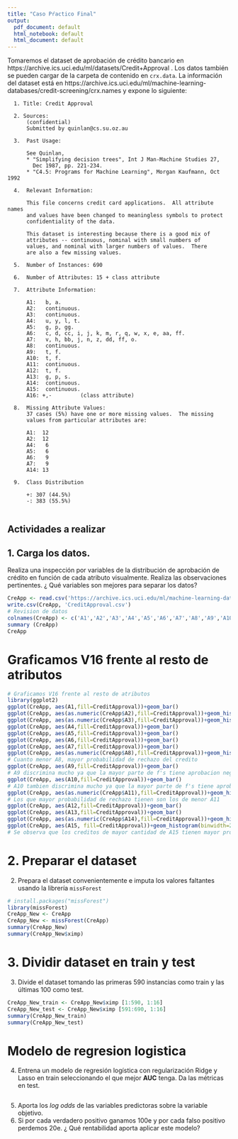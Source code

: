 ```yaml
---
title: "Caso Pŕactico Final"
output:
  pdf_document: default
  html_notebook: default
  html_document: default
---
```


Tomaremos el dataset de aprobación de crédito bancario en https://archive.ics.uci.edu/ml/datasets/Credit+Approval . Los datos también se pueden cargar de la carpeta de contenido en  `crx.data`. La información del dataset está en https://archive.ics.uci.edu/ml/machine-learning-databases/credit-screening/crx.names y expone lo siguiente:

      1. Title: Credit Approval

      2. Sources: 
          (confidential)
          Submitted by quinlan@cs.su.oz.au
      
      3.  Past Usage:
      
          See Quinlan,
          * "Simplifying decision trees", Int J Man-Machine Studies 27,
            Dec 1987, pp. 221-234.
          * "C4.5: Programs for Machine Learning", Morgan Kaufmann, Oct 1992
        
      4.  Relevant Information:
      
          This file concerns credit card applications.  All attribute names
          and values have been changed to meaningless symbols to protect
          confidentiality of the data.
        
          This dataset is interesting because there is a good mix of
          attributes -- continuous, nominal with small numbers of
          values, and nominal with larger numbers of values.  There
          are also a few missing values.
        
      5.  Number of Instances: 690
      
      6.  Number of Attributes: 15 + class attribute
      
      7.  Attribute Information:
      
          A1:	b, a.
          A2:	continuous.
          A3:	continuous.
          A4:	u, y, l, t.
          A5:	g, p, gg.
          A6:	c, d, cc, i, j, k, m, r, q, w, x, e, aa, ff.
          A7:	v, h, bb, j, n, z, dd, ff, o.
          A8:	continuous.
          A9:	t, f.
          A10:	t, f.
          A11:	continuous.
          A12:	t, f.
          A13:	g, p, s.
          A14:	continuous.
          A15:	continuous.
          A16: +,-         (class attribute)
      
      8.  Missing Attribute Values:
          37 cases (5%) have one or more missing values.  The missing
          values from particular attributes are:
      
          A1:  12
          A2:  12
          A4:   6
          A5:   6
          A6:   9
          A7:   9
          A14: 13
      
      9.  Class Distribution
        
          +: 307 (44.5%)
          -: 383 (55.5%)
      
## Actividades a realizar

## 1. Carga los datos. 
Realiza una inspección por variables de la distribución de aprobación de crédito en función de cada atributo visualmente. Realiza las observaciones pertinentes. ¿ Qué variables son mejores para separar los datos?
```r
CreApp <- read.csv('https://archive.ics.uci.edu/ml/machine-learning-databases/credit-screening/crx.data',header= F,sep = ',', na.strings = "?")
write.csv(CreApp, 'CreditApproval.csv')
# Revision de datos
colnames(CreApp) <- c('A1','A2','A3','A4','A5','A6','A7','A8','A9','A10','A11','A12','A13','A14','A15','CreditApproval')
summary (CreApp)
CreApp
```
# Graficamos V16 frente al resto de atributos

```r
# Graficamos V16 frente al resto de atributos
library(ggplot2)
ggplot(CreApp, aes(A1,fill=CreditApproval))+geom_bar()
ggplot(CreApp, aes(as.numeric(CreApp$A2),fill=CreditApproval))+geom_histogram(binwidth=25)
ggplot(CreApp, aes(as.numeric(CreApp$A3),fill=CreditApproval))+geom_histogram(binwidth=2)
ggplot(CreApp, aes(A4,fill=CreditApproval))+geom_bar()
ggplot(CreApp, aes(A5,fill=CreditApproval))+geom_bar()
ggplot(CreApp, aes(A6,fill=CreditApproval))+geom_bar()
ggplot(CreApp, aes(A7,fill=CreditApproval))+geom_bar()
ggplot(CreApp, aes(as.numeric(CreApp$A8),fill=CreditApproval))+geom_histogram(binwidth=2)
# Cuanto menor A8, mayor probabilidad de rechazo del credito
ggplot(CreApp, aes(A9,fill=CreditApproval))+geom_bar()
# A9 discrimina mucho ya que la mayor parte de f's tiene aprobacion negativa y la mayor parte de t's la tienen positiva
ggplot(CreApp, aes(A10,fill=CreditApproval))+geom_bar()
# A10 tambien discrimina mucho ya que la mayor parte de f's tiene aprobacion negativa y la mayor parte de t's la tienen positiva
ggplot(CreApp, aes(as.numeric(CreApp$A11),fill=CreditApproval))+geom_histogram(binwidth=5)
# Los que mayor probabilidad de rechazo tienen son los de menor A11
ggplot(CreApp, aes(A12,fill=CreditApproval))+geom_bar()
ggplot(CreApp, aes(A13,fill=CreditApproval))+geom_bar()
ggplot(CreApp, aes(as.numeric(CreApp$A14),fill=CreditApproval))+geom_histogram(binwidth=15)
ggplot(CreApp, aes(A15, fill=CreditApproval))+geom_histogram(binwidth=2000)
# Se observa que los creditos de mayor cantidad de A15 tienen mayor probabilidad de concederse, relacionados seguramente con las variables A9 o A10
```
# 2. Preparar el dataset
2. Prepara el dataset convenientemente e imputa los valores faltantes usando la librería `missForest`
```r
# install.packages("missForest")
library(missForest)
CreApp_New <- CreApp
CreApp_New <- missForest(CreApp)
summary(CreApp_New)
summary(CreApp_New$ximp)
```
# 3. Dividir dataset en train y test
3. Divide el dataset tomando las primeras 590 instancias como train y las últimas 100 como test.

```r
CreApp_New_train <- CreApp_New$ximp [1:590, 1:16]
CreApp_New_test <- CreApp_New$ximp [591:690, 1:16]
summary(CreApp_New_train)
summary(CreApp_New_test)
```
# Modelo de regresion logistica
4. Entrena un modelo de regresión logística con regularización Ridge y Lasso en train seleccionando el que mejor **AUC** tenga. Da las métricas en test.
```r

```

5. Aporta los *log odds* de las variables predictoras sobre la variable objetivo.
6. Si por cada verdadero positivo ganamos 100e y por cada falso positivo perdemos 20e. ¿ Qué rentabilidad aporta aplicar este modelo?

